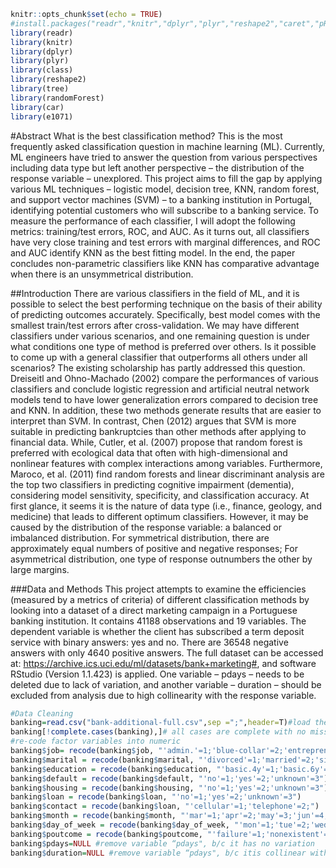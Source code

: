 ```r
knitr::opts_chunk$set(echo = TRUE)
#install.packages("readr","knitr","dplyr","plyr","reshape2","caret","pROC","tree","randomForest","e1071")
library(readr)
library(knitr)
library(dplyr)
library(plyr)
library(class)
library(reshape2)
library(tree)
library(randomForest)
library(car)
library(e1071)
```

#Abstract
What is the best classification method? This is the most frequently asked classification question in machine learning (ML). Currently, ML engineers have tried to answer the question from various perspectives including data type but left another perspective – the distribution of the response variable – unexplored. This project aims to fill the gap by applying various ML techniques – logistic model, decision tree, KNN, random forest, and support vector machines (SVM) – to a banking institution in Portugal, identifying potential customers who will subscribe to a banking service. To measure the performance of each classifier, I will adopt the following metrics: training/test errors, ROC, and AUC. As it turns out, all classifiers have very close training and test errors with marginal differences, and ROC and AUC identify KNN as the best fitting model. In the end, the paper concludes non-parametric classifiers like KNN has comparative advantage when there is an unsymmetrical distribution. 

##Introduction
There are various classifiers in the field of ML, and it is possible to select the best performing technique on the basis of their ability of predicting outcomes accurately. Specifically, best model comes with the smallest train/test errors after cross-validation. We may have different classifiers under various scenarios, and one remaining question is under what conditions one type of method is preferred over others. Is it possible to come up with a general classifier that outperforms all others under all scenarios? The existing scholarship has partly addressed this question. Dreiseitl and Ohno-Machado (2002) compare the performances of various classifiers and conclude logistic regression and artificial neutral network models tend to have lower generalization errors compared to decision tree and KNN. In addition, these two methods generate results that are easier to interpret than SVM. In contrast, Chen (2012) argues that SVM is more suitable in predicting bankruptcies than other methods after applying to financial data. While, Cutler, et al. (2007) propose that random forest is preferred with ecological data that often with high-dimensional and nonlinear features with complex interactions among variables. Furthermore, Maroco, et al. (2011) find random forests and linear discriminant analysis are the top two classifiers in predicting cognitive impairment (dementia), considering model sensitivity, specificity, and classification accuracy. At first glance, it seems it is the nature of data type (i.e., finance, geology, and medicine) that leads to different optimum classifiers. However, it may be caused by the distribution of the response variable: a balanced or imbalanced distribution. For symmetrical distribution, there are approximately equal numbers of positive and negative responses; For asymmetrical distribution, one type of response outnumbers the other by large margins.

###Data and Methods
This project attempts to examine the efficiencies (measured by a metrics of criteria) of different classification methods by looking into a dataset of a direct marketing campaign in a Portuguese banking institution. It contains 41188 observations and 19 variables. The dependent variable is whether the client has subscribed a term deposit service with binary answers: yes and no. There are 36548 negative answers with only 4640 positive answers. The full dataset can be accessed at: <https://archive.ics.uci.edu/ml/datasets/bank+marketing#>, and software RStudio (Version 1.1.423) is applied. One variable – pdays – needs to be deleted due to lack of variation, and another variable – duration – should be excluded from analysis due to high collinearity with the response variable. 

```r
#Data Cleaning
banking=read.csv("bank-additional-full.csv",sep =";",header=T)#load the dataset
banking[!complete.cases(banking),]# all cases are complete with no missing data
#re-code factor variables into numeric
banking$job= recode(banking$job, "'admin.'=1;'blue-collar'=2;'entrepreneur'=3;'housemaid'=4;'management'=5;'retired'=6;'self-employed'=7;'services'=8;'student'=9;'technician'=10;'unemployed'=11;'unknown'=12")
banking$marital = recode(banking$marital, "'divorced'=1;'married'=2;'single'=3;'unknown'=4")
banking$education = recode(banking$education, "'basic.4y'=1;'basic.6y'=2;'basic.9y'=3;'high.school'=4;'illiterate'=5;'professional.course'=6;'university.degree'=7;'unknown'=8")
banking$default = recode(banking$default, "'no'=1;'yes'=2;'unknown'=3")
banking$housing = recode(banking$housing, "'no'=1;'yes'=2;'unknown'=3")
banking$loan = recode(banking$loan, "'no'=1;'yes'=2;'unknown'=3")
banking$contact = recode(banking$loan, "'cellular'=1;'telephone'=2;")
banking$month = recode(banking$month, "'mar'=1;'apr'=2;'may'=3;'jun'=4;'jul'=5;'aug'=6;'sep'=7;'oct'=8;'nov'=9;'dec'=10")
banking$day_of_week = recode(banking$day_of_week, "'mon'=1;'tue'=2;'wed'=3;'thu'=4;'fri'=5;")
banking$poutcome = recode(banking$poutcome, "'failure'=1;'nonexistent'=2;'success'=3;")
banking$pdays=NULL #remove variable “pdays", b/c it has no variation
banking$duration=NULL #remove variable “pdays", b/c itis collinear with the DV
```